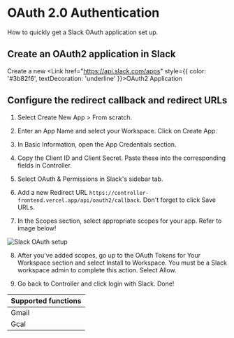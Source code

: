 
# OAuth 2.0 Authentication
How to quickly get a Slack OAuth application set up.

## Create an OAuth2 application in Slack
Create a new <Link href="https://api.slack.com/apps" style={{ color: '#3b82f6', textDecoration: 'underline' }}>OAuth2 Application</Link>

## Configure the redirect callback and redirect URLs

1. Select Create New App > From scratch.

2. Enter an App Name and select your Workspace. Click on Create App.

3. In Basic Information, open the App Credentials section.

4. Copy the Client ID and Client Secret. Paste these into the corresponding fields in Controller.

5. Select OAuth & Permissions in Slack's sidebar tab.  

6. Add a new Redirect URL ```https://controller-frontend.vercel.app/api/oauth2/callback```. Don't forget to click Save URLs.

7. In the Scopes section, select appropriate scopes for your app. Refer to image below!

<Image src="/../public/slack.png" alt="Slack OAuth setup" width={800} height={400} />

8. After you've added scopes, go up to the OAuth Tokens for Your Workspace section and select Install to Workspace. You must be a Slack workspace admin to complete this action.
Select Allow. 

9. Go back to Controller and click login with Slack. Done!

| Supported functions |
| :----- |
| Gmail |
| Gcal |